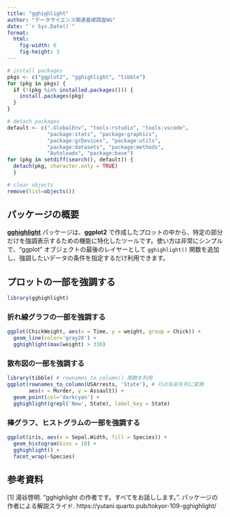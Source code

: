 ```yaml
---
title: "gghighlight"
author: "データサイエンス関連基礎調査WG"
date: "`r Sys.Date()`"
format:
  html:
    fig-width: 6
    fig-height: 3
---
```


```r

# install packages
pkgs <- c("ggplot2", "gghighlight", "tibble")
for (pkg in pkgs) {
  if (!(pkg %in% installed.packages())) {
    install.packages(pkg)
  }
}

# detach packages
default <- c(".GlobalEnv", "tools:rstudio", "tools:vscode",
             "package:stats", "package:graphics",
             "package:grDevices", "package:utils",
             "package:datasets", "package:methods",
             "Autoloads", "package:base")
for (pkg in setdiff(search(), default)) {
  detach(pkg, character.only = TRUE)
  }

# clear objects
remove(list=objects())
```

## パッケージの概要

[**gghighlight**](https://CRAN.R-project.org/package=gghighlight) パッケージは、**ggplot2** で作成したプロットの中から、特定の部分だけを強調表示するための機能に特化したツールです。使い方は非常にシンプルで、"ggplot" オブジェクトの最後のレイヤーとして `gghighlight()` 関数を追加し、強調したいデータの条件を指定するだけ利用できます。

## プロットの一部を強調する

```r
library(gghighlight)
```

### 折れ線グラフの一部を強調する

```r
ggplot(ChickWeight, aes(x = Time, y = weight, group = Chick)) +
  geom_line(color='gray20') +
  gghighlight(max(weight) > 330)
```

### 散布図の一部を強調する

```r
library(tibble) # rownames_to_column() 関数を利用
ggplot(rownames_to_column(USArrests, 'State'), # 行の名前を列に変換
       aes(x = Murder, y = Assault)) +
  geom_point(col='darkcyan') + 
  gghighlight(grepl('New', State), label_key = State)
```

### 棒グラフ、ヒストグラムの一部を強調する

```r
ggplot(iris, aes(x = Sepal.Width, fill = Species)) +
  geom_histogram(bins = 10) +
  gghighlight() +
  facet_wrap(~Species)
```

## 参考資料

\[1\] 湯谷啓明. "gghighlight の作者です。すべてをお話しします。". パッケージの作者による解説スライド. https://yutani.quarto.pub/tokyor-109-gghighlight/
